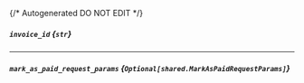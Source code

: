 {/* Autogenerated DO NOT EDIT  */}

##### `invoice_id` *{`str`}*

---
##### `mark_as_paid_request_params` *{`Optional[shared.MarkAsPaidRequestParams]`}*
<Collapsible openLabel={Labels.showProperties} closeLabel={Labels.hideProperties}>
    <MarkAsPaidRequestParams/>
</Collapsible>


